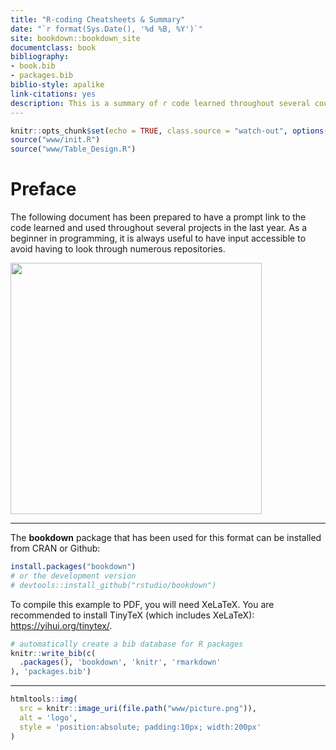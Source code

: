 ```yaml
---
title: "R-coding Cheatsheets & Summary"
date: "`r format(Sys.Date(), '%d %B, %Y')`"
site: bookdown::bookdown_site
documentclass: book
bibliography:
- book.bib
- packages.bib
biblio-style: apalike
link-citations: yes
description: This is a summary of r code learned throughout several courses of my master in management.
---
```


```r
knitr::opts_chunk$set(echo = TRUE, class.source = "watch-out", options(scipen=999), out.width = "100%", comment = "", warning=FALSE) 
source("www/init.R")
source("www/Table_Design.R")
```

# Preface {.unnumbered}

The following document has been prepared to have a prompt link to the code learned and used throughout several projects in the last year. As a beginner in programming, it is always useful to have input accessible to avoid having to look through numerous repositories.

![](MIT-Coding-Brain-01-press_0.jpeg){width="402"}

------------------------------------------------------------------------

The **bookdown** package that has been used for this format can be installed from CRAN or Github:

```r
install.packages("bookdown")
# or the development version
# devtools::install_github("rstudio/bookdown")
```

To compile this example to PDF, you will need XeLaTeX. You are recommended to install TinyTeX (which includes XeLaTeX): <https://yihui.org/tinytex/>.

```r
# automatically create a bib database for R packages
knitr::write_bib(c(
  .packages(), 'bookdown', 'knitr', 'rmarkdown'
), 'packages.bib')
```

------------------------------------------------------------------------

```r
htmltools::img(
  src = knitr::image_uri(file.path("www/picture.png")), 
  alt = 'logo', 
  style = 'position:absolute; padding:10px; width:200px'
)
```
